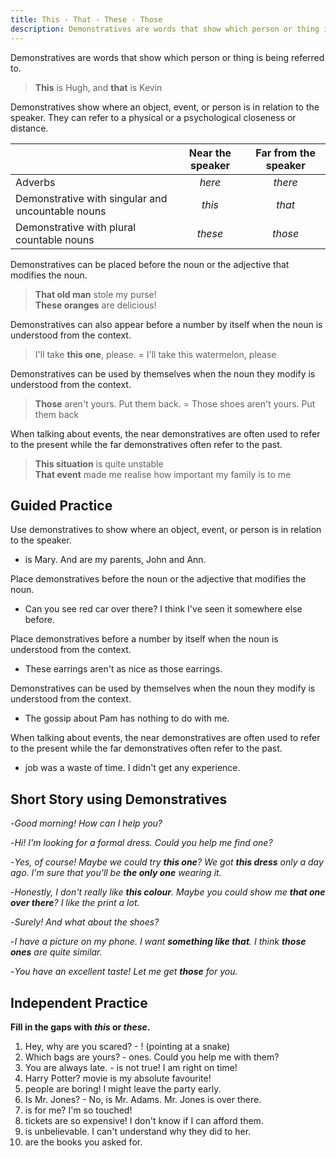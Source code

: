 ```yaml
---
title: This - That - These - Those
description: Demonstratives are words that show which person or thing is being referred to
---
```


Demonstratives are words that show which person or thing is being referred to.

> **This** is Hugh, and **that** is Kevin

Demonstratives show where an object, event, or person is in relation to the speaker. They can refer to a physical or a psychological closeness or distance.

|                                                   | Near the speaker | Far from the speaker |
| :------------------------------------------------ | :--------------: | :------------------: |
| Adverbs                                           |      _here_      |       _there_        |
| Demonstrative with singular and uncountable nouns |      _this_      |        _that_        |
| Demonstrative with plural countable nouns         |     _these_      |       _those_        |

Demonstratives can be placed before the noun or the adjective that modifies the noun.

> **That old man** stole my purse!  
> **These oranges** are delicious!

Demonstratives can also appear before a number by itself when the noun is understood from the context.

> I'll take **this one**, please. = I'll take this watermelon, please

Demonstratives can be used by themselves when the noun they modify is understood from the context.

> **Those** aren't yours. Put them back. = Those shoes aren't yours. Put them back

When talking about events, the near demonstratives are often used to refer to the present while the far demonstratives often refer to the past.

> **This situation** is quite unstable  
> **That event** made me realise how important my family is to me

## Guided Practice

<Callout mt={8}>
  Use demonstratives to show where an object, event, or person is in relation to the
  speaker.
</Callout>

- <Blank /> is Mary. And <Blank /> are my parents, John and Ann.
  <Tooltip content="This, these" />

<Callout>
  Place demonstratives before the noun or the adjective that modifies the noun.
</Callout>

- Can you see <Blank /> red car over there? I think I've seen it somewhere else before. <Tooltip content="that" />

<Callout>
  Place demonstratives before a number by itself when the noun is understood from the
  context.
</Callout>

- These earrings aren't as nice as those earrings. <Tooltip content="These two aren't as nice as those two" />

<Callout>
  Demonstratives can be used by themselves when the noun they modify is understood from
  the context.
</Callout>

- The gossip about Pam has nothing to do with me. <Tooltip content="This has nothing to do with me" />

<Callout>
  When talking about events, the near demonstratives are often used to refer to the
  present while the far demonstratives often refer to the past.
</Callout>

- <Blank /> job was a waste of time. I didn't get any experience.
  <Tooltip content="This" />

## Short Story using Demonstratives

-_Good morning! How can I help you?_

-_Hi! I'm looking for a formal dress. Could you help me find one?_

-_Yes, of course! Maybe we could try **this one**? We got **this dress** only a day ago. I'm sure that you'll be **the only one** wearing it._

-_Honestly, I don't really like **this colour**. Maybe you could show me **that one over there**? I like the print a lot._

-_Surely! And what about the shoes?_

-_I have a picture on my phone. I want **something like that**. I think **those ones** are quite similar._

-_You have an excellent taste! Let me get **those** for you._

## Independent Practice

**Fill in the gaps with _this_ or _these_.**

1. Hey, why are you scared? - <Blank /> ! (pointing at a snake) <Tooltip content="This" />
2. Which bags are yours? - <Blank /> ones. Could you help me with them? <Tooltip content="These" />
3. You are always late. - <Blank /> is not true! I am right on time! <Tooltip content="This" />
4. Harry Potter? <Blank /> movie is my absolute favourite! <Tooltip content="This" />
5. <Blank /> people are boring! I might leave the party early.
   <Tooltip content="These" />
6. Is <Blank /> Mr. Jones? - No, <Blank /> is Mr. Adams. Mr. Jones is over there. <Tooltip content="this, this" />
7. <Blank /> is for me? I'm so touched! <Tooltip content="This" />
8. <Blank /> tickets are so expensive! I don't know if I can afford them.
   <Tooltip content="These" />
9. <Blank /> is unbelievable. I can't understand why they did <Blank /> to her.
   <Tooltip content="This, this" />
10. <Blank /> are the books you asked for. <Tooltip content="These" />
